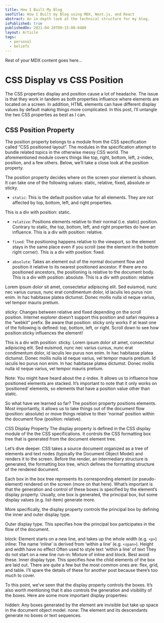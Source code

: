 ```yaml
---
title: How I Built My Blog
seoTitle: How I Built my Blog using MDX, Next.js, and React
abstract: An in-depth look at the technical structure for my blog.
isPublished: true
publishedOn: 2021-04-20T09:15:00-0400
layout: Article
tags:
  - personal
  - beliefs
---
```


Rest of your MDX content goes here...

# CSS Display vs CSS Position

The CSS properties display and position cause a lot of headache. The issue is that they work in tandem as both properties influence where elements are located on a screen. In addition, HTML elements can have different display values by default making things more complicated. In this post, I’ll untangle the two CSS properties as best as I can.

## CSS Position Property
The position property belongs to a module from the CSS specification called “CSS positioned layout“. 
The modules in the specification attempt to bundle related topics in the otherwise messy CSS world. 
The aforementioned module covers things like top, right, bottom, left, z-index, position, and a few others. 
Below, we’ll take a close look at the position property.

The position property decides where on the screen your element is shown. 
It can take one of the following values: static, relative, fixed, absolute or sticky.

- ``static``: This is the default position value for all elements.
They are not affected by top, bottom, left, and right properties.

<div className='static border my-4 rounded-sm p-2'>This is a div with position: static.</div>

- ``relative``: Positions elements relative to their normal (i.e. static) position.
Contrary to static, the top, bottom, left, and right properties do have an influence.
This is a div with position: relative.



- ``fixed``: The positioning happens relative to the viewport, so the element stays in the same place even if you scroll (see the element in the bottom right corner).
This is a div with position: fixed.

- ``absolute``: Takes an element out of the normal document flow and position it relative to its nearest positioned ancestor.
If there are no positioned ancestors, the positioning is relative to the document body.
This is a div with position: absolute.
This is a div with position: relative

Lorem ipsum dolor sit amet, consectetur adipiscing elit. Sed euismod, nunc nec varius cursus, nunc erat condimentum dolor, id iaculis leo purus non enim. In hac habitasse platea dictumst. Donec mollis nulla id neque varius, vel tempor mauris pretium.

sticky: Changes between relative and fixed depending on the scroll position.
Internet explorer doesn’t support this position and safari requires a the “webkit” prefix.
Be aware that position: sticky only works if at least one of the following is defined: top, bottom, left, or right.
Scroll down to see how position:sticky influences the element!

This is a div with position: sticky.
Lorem ipsum dolor sit amet, consectetur adipiscing elit. Sed euismod, nunc nec varius cursus, nunc erat condimentum dolor, id iaculis leo purus non enim. In hac habitasse platea dictumst. Donec mollis nulla id neque varius, vel tempor mauris pretium. Id iaculis leo purus non enim. In hac habitasse platea dictumst. Donec mollis nulla id neque varius, vel tempor mauris pretium.

Note: You might have heard about the z-index. It allows us to influence how positioned elements are stacked. It’s important to note that it only works on ‘positioned’ elements, so elements that have a position value other than static.

So what have we learned so far? The position property positions elements. Most importantly, it allows us to take things out of the document flow (position: absolute) or move things relative to their ‘normal’ position within the document flow (position: relative).

CSS Display Property
The display property is defined in the CSS display module of the the CSS specifications. It controls the CSS formatting box tree that is generated from the document element tree.

Let’s dive deeper. CSS takes a source document organized as a tree of elements and text nodes (typically the Document Object Model) and renders it to the screen. Before the render, an intermediary structure is generated, the formatting box tree, which defines the formatting structure of the rendered document.

Each box in the box tree represents its corresponding element (or pseudo-element) rendered on the screen (more on that here). What’s important is that the generation and control of these boxes is specified by the element’s display property. Usually, one box is generated, the principal box, but some display values (e.g. list-item) generate more.

More specifically, the display property controls the principal box by defining the inner and outer display type.

Outer display type. This specifies how the principal box participates in the flow of the document.

block: Element starts on a new line, and takes up the whole width (e.g. `<p>`)
inline: The name ‘inline’ is derived from ‘within a line’ (e.g. `<span>`).
Height and width have no effect
Often used to style text ‘within a line’ of text
They do not start on a new line
run-in: Mixture of inline and block. Best avoid these.
Inner display type. This specifies how the child elements of the box are laid out. There are quite a few but the most common ones are: flex, grid, and table. I’ll spare the details of these for another post because there’s too much to cover.

To this point, we’ve seen that the display property controls the boxes. It’s also worth mentioning that it also controls the generation and visibility of the boxes. Here are some more important display properties:

hidden: Any boxes generated by the element are invisible but take up space in the document object model.
none: The element and its descendants generate no boxes or text sequences.